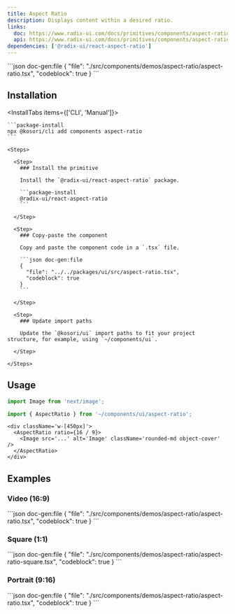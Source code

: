 ```yaml
---
title: Aspect Ratio
description: Displays content within a desired ratio.
links:
  doc: https://www.radix-ui.com/docs/primitives/components/aspect-ratio
  api: https://www.radix-ui.com/docs/primitives/components/aspect-ratio#api-reference
dependencies: ['@radix-ui/react-aspect-ratio']
---
```


<ComponentPreview name='aspect-ratio'>
```json doc-gen:file
{
  "file": "./src/components/demos/aspect-ratio/aspect-ratio.tsx",
  "codeblock": true
}
```
</ComponentPreview>

## Installation

<InstallTabs items={['CLI', 'Manual']}>

  <Tab value='CLI'>
  
    ```package-install
    npx @kosori/cli add components aspect-ratio
    ```

  </Tab>

  <Tab value='Manual'>

    <Steps>

      <Step>
        ### Install the primitive

        Install the `@radix-ui/react-aspect-ratio` package.

        ```package-install
        @radix-ui/react-aspect-ratio
        ```

      </Step>

      <Step>
        ### Copy-paste the component

        Copy and paste the component code in a `.tsx` file.

        ```json doc-gen:file
        {
          "file": "../../packages/ui/src/aspect-ratio.tsx",
          "codeblock": true
        }
        ```

      </Step>

      <Step>
        ### Update import paths

        Update the `@kosori/ui` import paths to fit your project structure, for example, using `~/components/ui`.

      </Step>

    </Steps>

  </Tab>

</InstallTabs>

## Usage

```ts
import Image from 'next/image';

import { AspectRatio } from '~/components/ui/aspect-ratio';
```

```tsx
<div className='w-[450px]'>
  <AspectRatio ratio={16 / 9}>
    <Image src='...' alt='Image' className='rounded-md object-cover' />
  </AspectRatio>
</div>
```

## Examples

### Video (16:9)

<ComponentPreview name='aspect-ratio'>
```json doc-gen:file
{
  "file": "./src/components/demos/aspect-ratio/aspect-ratio.tsx",
  "codeblock": true
}
```
</ComponentPreview>

### Square (1:1)

<ComponentPreview name='aspect-ratio-square'>
```json doc-gen:file
{
  "file": "./src/components/demos/aspect-ratio/aspect-ratio-square.tsx",
  "codeblock": true
}
```
</ComponentPreview>

### Portrait (9:16)

<ComponentPreview name='aspect-ratio-portrait'>
```json doc-gen:file
{
  "file": "./src/components/demos/aspect-ratio/aspect-ratio.tsx",
  "codeblock": true
}
```
</ComponentPreview>
